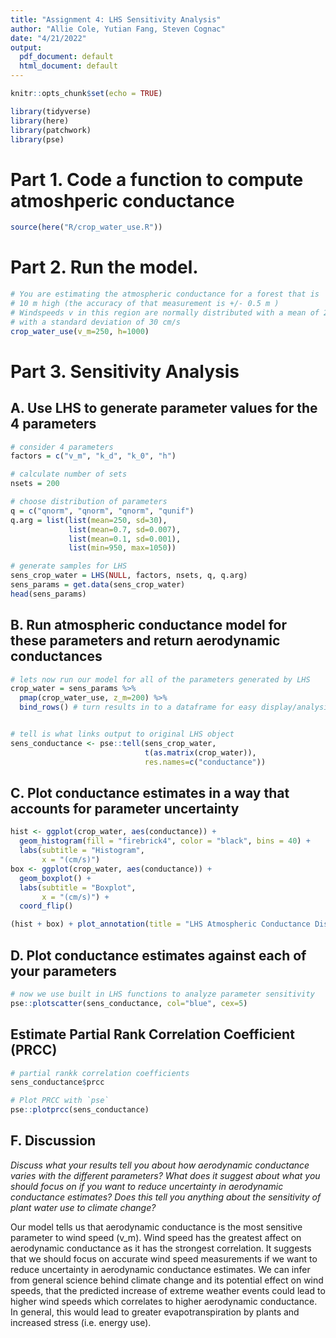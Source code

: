 ```yaml
---
title: "Assignment 4: LHS Sensitivity Analysis"
author: "Allie Cole, Yutian Fang, Steven Cognac"
date: "4/21/2022"
output:
  pdf_document: default
  html_document: default
---
```


```r
knitr::opts_chunk$set(echo = TRUE)

library(tidyverse)
library(here)
library(patchwork)
library(pse)
```

# Part 1. Code a function to compute atmoshperic conductance
```r
source(here("R/crop_water_use.R"))
```

# Part 2. Run the model.
```r
# You are estimating the atmospheric conductance for a forest that is 
# 10 m high (the accuracy of that measurement is +/- 0.5 m ) 
# Windspeeds v in this region are normally distributed with a mean of 250 cm/s 
# with a standard deviation of 30 cm/s
crop_water_use(v_m=250, h=1000)
```

# Part 3. Sensitivity Analysis

## A. Use LHS to generate parameter values for the 4 parameters

```r
# consider 4 parameters
factors = c("v_m", "k_d", "k_0", "h")

# calculate number of sets
nsets = 200

# choose distribution of parameters
q = c("qnorm", "qnorm", "qnorm", "qunif")
q.arg = list(list(mean=250, sd=30), 
             list(mean=0.7, sd=0.007), 
             list(mean=0.1, sd=0.001), 
             list(min=950, max=1050))

# generate samples for LHS
sens_crop_water = LHS(NULL, factors, nsets, q, q.arg)
sens_params = get.data(sens_crop_water)
head(sens_params)
```

## B. Run atmospheric conductance model for these parameters and return aerodynamic conductances

```r
# lets now run our model for all of the parameters generated by LHS
crop_water = sens_params %>% 
  pmap(crop_water_use, z_m=200) %>%
  bind_rows() # turn results in to a dataframe for easy display/analysis


# tell is what links output to original LHS object
sens_conductance <- pse::tell(sens_crop_water, 
                              t(as.matrix(crop_water)),
                              res.names=c("conductance"))
```

## C. Plot conductance estimates in a way that accounts for parameter uncertainty

```r
hist <- ggplot(crop_water, aes(conductance)) +
  geom_histogram(fill = "firebrick4", color = "black", bins = 40) +
  labs(subtitle = "Histogram",
       x = "(cm/s)")
box <- ggplot(crop_water, aes(conductance)) +
  geom_boxplot() +
  labs(subtitle = "Boxplot",
       x = "(cm/s)") +
  coord_flip()

(hist + box) + plot_annotation(title = "LHS Atmospheric Conductance Distributions")
```

## D. Plot conductance estimates against each of your parameters

```r
# now we use built in LHS functions to analyze parameter sensitivity
pse::plotscatter(sens_conductance, col="blue", cex=5)
```


## Estimate Partial Rank Correlation Coefficient (PRCC)

```r
# partial rankk correlation coefficients
sens_conductance$prcc

# Plot PRCC with `pse`
pse::plotprcc(sens_conductance)
```

##  F. Discussion

*Discuss what your results tell you about how aerodynamic conductance varies with the different parameters? What does it suggest about what you should focus on if you want to reduce uncertainty in aerodynamic conductance estimates? Does this tell you anything about the sensitivity of plant water use to climate change?*

Our model tells us that aerodynamic conductance is the most sensitive parameter to wind speed (v_m). Wind speed has the greatest affect on aerodynamic conductance as it has the strongest correlation. It suggests that we should focus on accurate wind speed measurements if we want to reduce uncertainty in aerodynamic conductance estimates. We can infer from general science behind climate change and its potential effect on wind speeds, that the predicted increase of extreme weather events could lead to higher wind speeds which correlates to higher aerodynamic conductance. In general, this would lead to greater evapotranspiration by plants and increased stress (i.e. energy use).